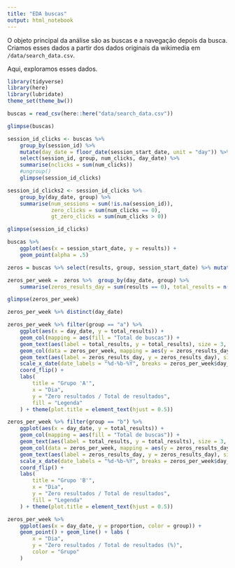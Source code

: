 ```yaml
---
title: "EDA buscas"
output: html_notebook
---
```


O objeto principal da análise são as buscas e a navegação depois da busca. Criamos esses dados a partir dos dados originais da wikimedia em `/data/search_data.csv`. 

Aqui, exploramos esses dados. 

```r
library(tidyverse)
library(here)
library(lubridate)
theme_set(theme_bw())
```

```r
buscas = read_csv(here::here("data/search_data.csv"))
```
```r
glimpse(buscas)
```

```r
session_id_clicks <- buscas %>%
    group_by(session_id) %>%
    mutate(day_date = floor_date(session_start_date, unit = "day")) %>%
    select(session_id, group, num_clicks, day_date) %>%
    summarise(nclicks = sum(num_clicks))
    #ungroup()
    glimpse(session_id_clicks)

session_id_clicks2 <- session_id_clicks %>%
    group_by(day_date, group) %>%
    summarise(num_sessions = sum(!is.na(session_id)),
              zero_clicks = sum(num_clicks == 0),
              gt_zero_clicks = sum(num_clicks > 0))

glimpse(session_id_clicks)
```

```r
buscas %>% 
    ggplot(aes(x = session_start_date, y = results)) +
    geom_point(alpha = .5)
```

```r
zeros = buscas %>% select(results, group, session_start_date) %>% mutate(day_date = date(session_start_date))

zeros_per_week =  zeros %>%  group_by(day_date, group) %>% 
    summarise(zeros_results_day = sum(results == 0), total_results = n()) %>%  mutate(proportion = (zeros_results_day/total_results) * 100)

glimpse(zeros_per_week)
```

```r
zeros_per_week %>% distinct(day_date)
```

```r
zeros_per_week %>% filter(group == "a") %>%
    ggplot(aes(x = day_date, y = total_results)) + 
    geom_col(mapping = aes(fill = "Total de buscas")) + 
    geom_text(aes(label = total_results, y = total_results), size = 3, hjust = 5) +
    geom_col(data = zeros_per_week, mapping = aes(y = zeros_results_day, fill = "Zero resultados")) +      
    geom_text(aes(label = zeros_results_day, y = zeros_results_day), size = 3) +
    scale_x_date(date_labels = "%d-%b-%Y", breaks = zeros_per_week$day_date) +
    coord_flip() +
    labs(
        title = "Grupo 'A'",
        x = "Dia",
        y = "Zero resultados / Total de resultados",
        fill = "Legenda"
    ) + theme(plot.title = element_text(hjust = 0.5))
```

```r
zeros_per_week %>% filter(group == "b") %>%
    ggplot(aes(x = day_date, y = total_results)) + 
    geom_col(mapping = aes(fill = "Total de buscas")) + 
    geom_text(aes(label = total_results, y = total_results), size = 3, hjust = 4) +
    geom_col(data = zeros_per_week, mapping = aes(y = zeros_results_day, fill = "Zero resultados")) +      
    geom_text(aes(label = zeros_results_day, y = zeros_results_day), size = 3) +
    scale_x_date(date_labels = "%d-%b-%Y", breaks = zeros_per_week$day_date) +
    coord_flip() +
    labs(
        title = "Grupo 'B'",
        x = "Dia",
        y = "Zero resultados / Total de resultados",
        fill = "Legenda"
    ) + theme(plot.title = element_text(hjust = 0.5))
```

```r
zeros_per_week %>%  
    ggplot(aes(x = day_date, y = proportion, color = group)) + 
    geom_point() + geom_line() + labs (
        x = "Dia",
        y = "Zero resultados / Total de resultados (%)",
        color = "Grupo"
    )
```

